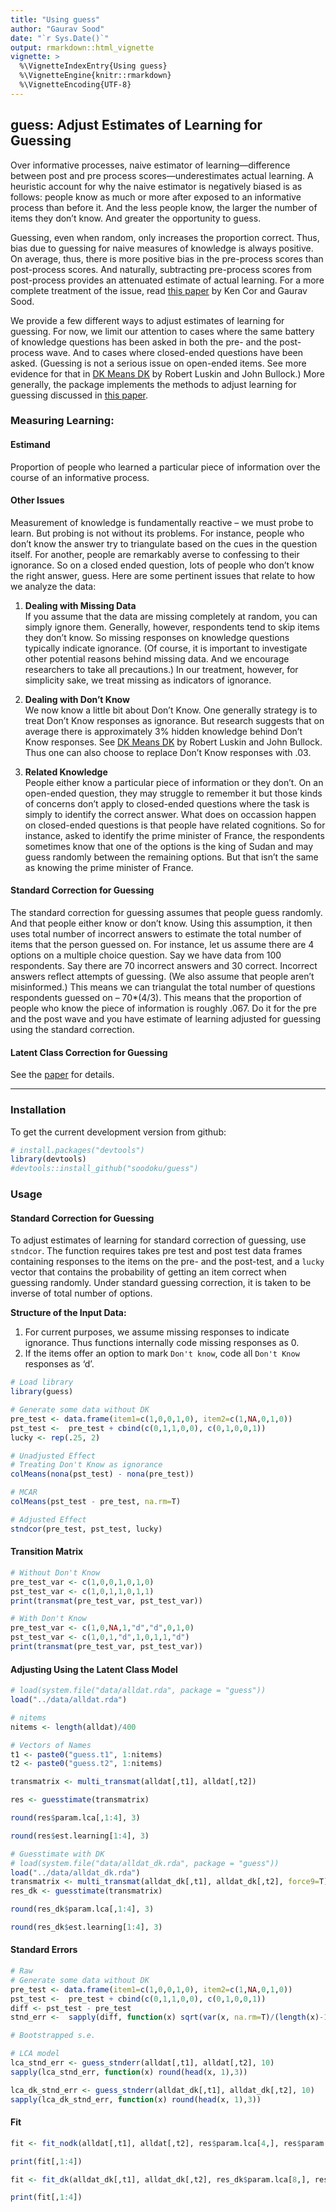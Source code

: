 ```yaml
---
title: "Using guess"
author: "Gaurav Sood"
date: "`r Sys.Date()`"
output: rmarkdown::html_vignette
vignette: >
  %\VignetteIndexEntry{Using guess}
  %\VignetteEngine{knitr::rmarkdown}
  %\VignetteEncoding{UTF-8}
---
```


## guess: Adjust Estimates of Learning for Guessing

Over informative processes, naive estimator of learning---difference between post and pre process scores---underestimates actual learning. A heuristic account for why the naive estimator is negatively biased is as follows: people know as much or more after exposed to an informative process than before it. And the less people know, the larger the number of items they don't know. And greater the opportunity to guess. 

Guessing, even when random, only increases the proportion correct. Thus, bias due to guessing for naive measures of knowledge is always positive. On average, thus, there is more positive bias in the pre-process scores than post-process scores. And naturally, subtracting pre-process scores from post-process provides an attenuated estimate of actual learning. For a more complete treatment of the issue, read [this paper](http://gsood.com/research/papers/guess.pdf) by Ken Cor and Gaurav Sood.

We provide a few different ways to adjust estimates of learning for guessing. For now, we limit our attention to cases where the same battery of knowledge questions has been asked in both the pre- and the post-process wave. And to cases where closed-ended questions have been asked. (Guessing is not a serious issue on open-ended items. See more evidence for that in [DK Means DK](http://johnbullock.org/papers/DKs/DK.pdf) by Robert Luskin and John Bullock.)  More generally, the package implements the methods to adjust learning for guessing discussed in [this paper](http://gsood.com/research/papers/guess.pdf).

### Measuring Learning:

#### Estimand

Proportion of people who learned a particular piece of information over the course of an informative process. 

#### Other Issues
Measurement of knowledge is fundamentally reactive -- we must probe to learn. But probing is not without its problems. For instance, people who don't know the answer try to triangulate based on the cues in the question itself. For another, people are remarkably averse to confessing to their ignorance. So on a closed ended question, lots of people who don't know the right answer, guess. Here are some pertinent issues that relate to how we analyze the data:

1. **Dealing with Missing Data**  
If you assume that the data are missing completely at random, you can simply ignore them. Generally, however, respondents tend to skip items they don't know. So missing responses on knowledge questions typically indicate ignorance. (Of course, it is important to investigate other potential reasons behind missing data. And we encourage researchers to take all precautions.) In our treatment, however, for simplicity sake, we treat missing as indicators of ignorance. 

2. **Dealing with Don't Know**  
We now know a little bit about Don't Know. One generally strategy is to treat Don't Know responses as ignorance. But research suggests that on average there is approximately 3\% hidden knowledge behind Don't Know responses. See [DK Means DK](http://johnbullock.org/papers/DKs/DK.pdf) by Robert Luskin and John Bullock. Thus one can also choose to replace Don't Know responses with .03.

3. **Related Knowledge**  
People either know a particular piece of information or they don't. On an open-ended question, they may struggle to remember it but those kinds of concerns don't apply to closed-ended questions where the task is simply to identify the correct answer. What does on occassion happen on closed-ended questions is that people have related cognitions. So for instance, asked to identify the prime minister of France, the respondents sometimes know that one of the options is the king of Sudan and may guess randomly between the remaining options. But that isn't the same as knowing the prime minister of France. 

#### Standard Correction for Guessing

The standard correction for guessing assumes that people guess randomly. And that people either know or don't know. Using this assumption, it then uses total number of incorrect answers to estimate the total number of items that the person guessed on. For instance, let us assume there are 4 options on a multiple choice question. Say we have data from 100 respondents. Say there are 70 incorrect answers and 30 correct. Incorrect answers reflect attempts of guessing. (We also assume that people aren't misinformed.) This means we can triangulat the total number of questions respondents guessed on -- 70*(4/3). This means that the proportion of people who know the piece of information is roughly .067. Do it for the pre and the post wave and you have estimate of learning adjusted for guessing using the standard correction.

#### Latent Class Correction for Guessing

See the [paper](http://gsood.com/research/papers/guess.pdf) for details.

----

### Installation

To get the current development version from github:

```r
# install.packages("devtools")
library(devtools)
#devtools::install_github("soodoku/guess")
```

### Usage

#### Standard Correction for Guessing

To adjust estimates of learning for standard correction of guessing, use `stndcor`. The function requires takes pre test and post test data frames containing responses to the items on the pre- and the post-test, and a `lucky` vector that contains the probability of getting an item correct when guessing randomly. Under standard guessing correction, it is taken to be inverse of total number of options. 

**Structure of the Input Data:**

1. For current purposes, we assume missing responses to indicate ignorance. Thus functions internally code missing responses as 0.
2. If the items offer an option to mark `Don't know`, code all `Don't Know` responses as 'd'.

```r
# Load library
library(guess)

# Generate some data without DK
pre_test <- data.frame(item1=c(1,0,0,1,0), item2=c(1,NA,0,1,0)) 
pst_test <-  pre_test + cbind(c(0,1,1,0,0), c(0,1,0,0,1))
lucky <- rep(.25, 2)

# Unadjusted Effect
# Treating Don't Know as ignorance
colMeans(nona(pst_test) - nona(pre_test))

# MCAR
colMeans(pst_test - pre_test, na.rm=T)

# Adjusted Effect
stndcor(pre_test, pst_test, lucky)
```

#### Transition Matrix

```r
# Without Don't Know
pre_test_var <- c(1,0,0,1,0,1,0) 
pst_test_var <- c(1,0,1,1,0,1,1)
print(transmat(pre_test_var, pst_test_var))

# With Don't Know
pre_test_var <- c(1,0,NA,1,"d","d",0,1,0)
pst_test_var <- c(1,0,1,"d",1,0,1,1,"d")
print(transmat(pre_test_var, pst_test_var))

```

#### Adjusting Using the Latent Class Model

```r
# load(system.file("data/alldat.rda", package = "guess"))
load("../data/alldat.rda")

# nitems
nitems <- length(alldat)/400

# Vectors of Names
t1 <- paste0("guess.t1", 1:nitems)
t2 <- paste0("guess.t2", 1:nitems)

transmatrix <- multi_transmat(alldat[,t1], alldat[,t2])

res <- guesstimate(transmatrix)

round(res$param.lca[,1:4], 3)

round(res$est.learning[1:4], 3)

# Guesstimate with DK
# load(system.file("data/alldat_dk.rda", package = "guess"))
load("../data/alldat_dk.rda")
transmatrix <- multi_transmat(alldat_dk[,t1], alldat_dk[,t2], force9=T)
res_dk <- guesstimate(transmatrix)

round(res_dk$param.lca[,1:4], 3)

round(res_dk$est.learning[1:4], 3)
```

#### Standard Errors

```r

# Raw 
# Generate some data without DK
pre_test <- data.frame(item1=c(1,0,0,1,0), item2=c(1,NA,0,1,0)) 
pst_test <-  pre_test + cbind(c(0,1,1,0,0), c(0,1,0,0,1))
diff <- pst_test - pre_test
stnd_err <-  sapply(diff, function(x) sqrt(var(x, na.rm=T)/(length(x)-1)))

# Bootstrapped s.e.

# LCA model
lca_stnd_err <- guess_stnderr(alldat[,t1], alldat[,t2], 10)
sapply(lca_stnd_err, function(x) round(head(x, 1),3))

lca_dk_stnd_err <- guess_stnderr(alldat_dk[,t1], alldat_dk[,t2], 10)
sapply(lca_dk_stnd_err, function(x) round(head(x, 1),3))
```

#### Fit

```r
fit <- fit_nodk(alldat[,t1], alldat[,t2], res$param.lca[4,], res$param.lca[1:3,])

print(fit[,1:4])

fit <- fit_dk(alldat_dk[,t1], alldat_dk[,t2], res_dk$param.lca[8,], res_dk$param.lca[1:7,], force9=TRUE)

print(fit[,1:4])
```
